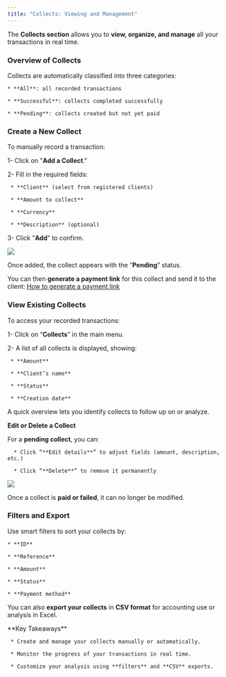 ```yaml
---
title: "Collects: Viewing and Management"
---
```


The **Collects section** allows you to **view, organize, and manage** all your transactions in real time.

### Overview of Collects

Collects are automatically classified into three categories:

    * **All**: all recorded transactions

    * **Successful**: collects completed successfully

    * **Pending**: collects created but not yet paid

### Create a New Collect

To manually record a transaction:

1- Click on "**Add a Collect**."

2- Fill in the required fields:

     * **Client** (select from registered clients)

     * **Amount to collect**

     * **Currency**

     * **Description** (optional)

3- Click "**Add**" to confirm.

<Frame>
  <img src="https://res.cloudinary.com/dvilp6td2/image/upload/v1747221914/screely-1747217604312_rmwqsz.png" />
</Frame>

Once added, the collect appears with the “**Pending**” status.

You can then **generate a payment link** for this collect and send it to the client: [How to generate a payment link](https://support.fedapay.com/portal/en/kb/articles/comment-g%C3%A9n%C3%A9rer-un-lien-de-paiement)

### View Existing Collects

To access your recorded transactions:

1- Click on “**Collects**” in the main menu.

2- A list of all collects is displayed, showing:

     * **Amount**

     * **Client’s name**

     * **Status**

     * **Creation date**
     
A quick overview lets you identify collects to follow up on or analyze.

**Edit or Delete a Collect**

For a **pending collect**, you can:

      * Click “**Edit details**” to adjust fields (amount, description, etc.)

      * Click “**Delete**” to remove it permanently

<Frame>
  <img src="https://res.cloudinary.com/dvilp6td2/image/upload/v1747221915/screely-1747218319121_pkgvhb.png" />
</Frame>
      
Once a collect is **paid or failed**, it can no longer be modified.

### Filters and Export

Use smart filters to sort your collects by:

    * **ID**

    * **Reference**

    * **Amount**

    * **Status**

    * **Payment method**

You can also **export your collects** in **CSV format** for accounting use or analysis in Excel.

<Note>
**Key Takeaways**

     * Create and manage your collects manually or automatically.

     * Monitor the progress of your transactions in real time.

     * Customize your analysis using **filters** and **CSV** exports.
</Note>

















